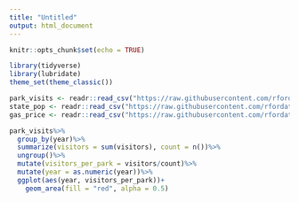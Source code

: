 ```yaml
---
title: "Untitled"
output: html_document
---
```


```r
knitr::opts_chunk$set(echo = TRUE)
```


```r
library(tidyverse)
library(lubridate)
theme_set(theme_classic())

park_visits <- readr::read_csv("https://raw.githubusercontent.com/rfordatascience/tidytuesday/master/data/2019/2019-09-17/national_parks.csv")
state_pop <- readr::read_csv("https://raw.githubusercontent.com/rfordatascience/tidytuesday/master/data/2019/2019-09-17/state_pop.csv")
gas_price <- readr::read_csv("https://raw.githubusercontent.com/rfordatascience/tidytuesday/master/data/2019/2019-09-17/gas_price.csv")

park_visits%>%
  group_by(year)%>%
  summarize(visitors = sum(visitors), count = n())%>%
  ungroup()%>%
  mutate(visitors_per_park = visitors/count)%>%
  mutate(year = as.numeric(year))%>%
  ggplot(aes(year, visitors_per_park))+
    geom_area(fill = "red", alpha = 0.5)
```
